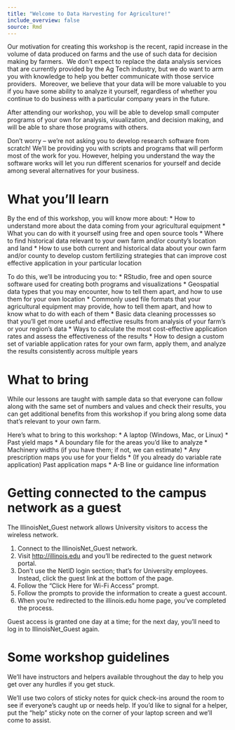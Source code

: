 ```yaml
---
title: "Welcome to Data Harvesting for Agriculture!"
include_overview: false
source: Rmd
---
```



Our motivation for creating this workshop is the recent, rapid increase in the volume of data produced on farms and the use of such data for decision making by farmers.  We don't expect to replace the data analysis services that are currently provided by the Ag Tech industry, but we do want to arm you with knowledge to help you better communicate with those service providers.  Moreover, we believe that your data will be more valuable to you if you have some ability to analyze it yourself, regardless of whether you continue to do business with a particular company years in the future.  

After attending our workshop, you will be able to develop small computer programs of your own for analysis, visualization, and decision making, and will be able to share those programs with others.

Don't worry -- we're not asking you to develop research software from scratch! We'll be providing you with scripts and programs that will perform most of the work for you. However, helping you understand the way the software works will let you run different scenarios for yourself and decide among several alternatives for your business.

# What you'll learn

By the end of this workshop, you will know more about:
* How to understand more about the data coming from your agricultural equipment
* What you can do with it yourself using free and open source tools
* Where to find historical data relevant to your own farm and/or county's location and land
* How to use both current and historical data about your own farm and/or county to develop custom fertilizing strategies 
that can improve cost effective application in your particular location

To do this, we'll be introducing you to:
* RStudio, free and open source software used for creating both programs and visualizations
* Geospatial data types that you may encounter, how to tell them apart, and how to use them for your own location
* Commonly used file formats that your agricultural equipment may provide, how to tell them apart, and how to know what to do with each of them
* Basic data cleaning processses so that you'll get more useful and effective results from analysis of your farm's or your region's data
* Ways to calculate the most cost-effective application rates and assess the effectiveness of the results
* How to design a custom set of variable application rates for your own farm, apply them, and analyze the results consistently across multiple years
 
# What to bring
While our lessons are taught with sample data so that everyone can follow along with the same set of numbers and values and check their results, you can get additional benefits from this workshop if you bring along some data that's relevant to your own farm.

Here's what to bring to this workshop:
* A laptop (Windows, Mac, or Linux)
* Past yield maps
* A boundary file for the areas you'd like to analyze
* Machinery widths (if you have them; if not, we can estimate)
* Any prescription maps you use for your fields
* (If you already do variable rate application) Past application maps
* A-B line or guidance line information

# Getting connected to the campus network as a guest

The IllinoisNet_Guest network allows University visitors to access the wireless network.

1. Connect to the IllinoisNet_Guest network.
2. Visit [http://illinois.edu](http://illinois.edu) and you'll be redirected to the guest network portal.
3. Don't use the NetID login section; that's for University employees. Instead, click the guest link at the bottom of the page.
4. Follow the "Click Here for Wi-Fi Access" prompt.
5. Follow the prompts to provide the information to create a guest account.
6. When you're redirected to the illinois.edu home page, you've completed the process.

Guest access is granted one day at a time; for the next day, you'll need to log in to IllinoisNet_Guest again.

# Some workshop guidelines
We'll have instructors and helpers available throughout the day to help you get over any hurdles if you get stuck. 

We'll use two colors of sticky notes for quick check-ins around the room to see if everyone's caught up or needs help. If you'd like to signal for a helper, put the "help" sticky note on the corner of your laptop screen and we'll come to assist.
